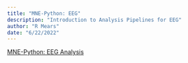 ```yaml
---
title: "MNE-Python: EEG"
description: "Introduction to Analysis Pipelines for EEG"
author: "R Mears"
date: "6/22/2022"
---
```


[MNE-Python: EEG Analysis](https://csea-lab.github.io/mne-python-intro-slides/MNE_tutorial1.html#/title-slide)